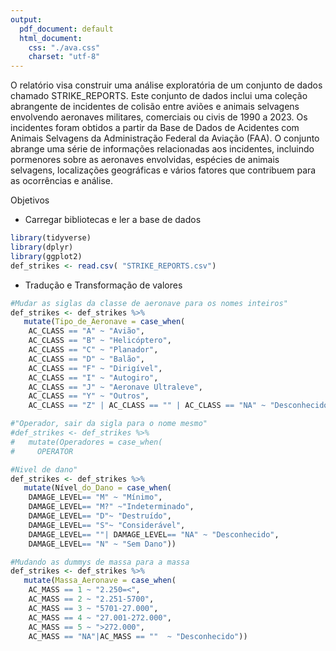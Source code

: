 ```yaml
---
output:
  pdf_document: default
  html_document:
    css: "./ava.css"
    charset: "utf-8"
---
```



\begin{center}
    \Huge Análise de Acidentes com animais selvagens envolvendo aeronaves 1990-2023
\end{center}

\vspace{1.5cm}

\begin{center}
    \Large Integrantes:
    
    João Carlos Gonçalves, Tomás Mello, Eric, Felipe
\end{center}

\vspace{1.5cm}

\begin{center}
    \includegraphics[width=5cm]{src/images/logo_unb.png}
\end{center}

\begin{center}
    \Large 12 de dezembro, 2023
\end{center}

\newpage

\section{\Huge Introdução}
\label{sec:Introducao}

\vspace{1.5cm}

\Large    O relatório visa construir uma análise exploratória de um conjunto de dados chamado STRIKE_REPORTS. Este conjunto de dados inclui uma coleção abrangente de incidentes de colisão entre aviões e animais selvagens envolvendo aeronaves militares, comerciais ou civis de 1990 a 2023. Os incidentes foram obtidos a partir da Base de Dados de Acidentes com Animais Selvagens da Administração Federal da Aviação (FAA). O conjunto abrange uma série de informações relacionadas aos incidentes, incluindo pormenores sobre as aeronaves envolvidas, espécies de animais selvagens, localizações geográficas e vários fatores que contribuem para as ocorrências e análise.


\vspace{1.5cm}


\section{\Huge Objetivos}
\label{sec:Objetivos}

\Large    Objetivos








\newpage

\subsection{Variáveis} 
\label{sec:Variáveis}

\vspace{1.5cm}
\large
\begin{itemize}
    \item INCIDENT_DATE: Data dos incidentes.
    \item AIRPORT: Aeroportos.
    \item AIRCRAFT: Informações da aeronave.
    \item SPECIES: Espécies envolvidas no acidente.
    \item LOCATION: Localização geográfica do acidente.
    \item PHASE_OF_FLIGHT: Fase do voo em que o acidente ocorreu. 
    
\end{itemize}


\small
- Carregar bibliotecas e ler a base de dados

```r
library(tidyverse)
library(dplyr)
library(ggplot2)
def_strikes <- read.csv( "STRIKE_REPORTS.csv")
```

- Tradução e Transformação de valores 
```r
#Mudar as siglas da classe de aeronave para os nomes inteiros"
def_strikes <- def_strikes %>%
   mutate(Tipo_de_Aeronave = case_when(
    AC_CLASS == "A" ~ "Avião",
    AC_CLASS == "B" ~ "Helicóptero",
    AC_CLASS == "C" ~ "Planador",
    AC_CLASS == "D" ~ "Balão",
    AC_CLASS == "F" ~ "Dirigível",
    AC_CLASS == "I" ~ "Autogiro",
    AC_CLASS == "J" ~ "Aeronave Ultraleve",
    AC_CLASS == "Y" ~ "Outros",
    AC_CLASS == "Z" | AC_CLASS == "" | AC_CLASS == "NA" ~ "Desconhecido"))

#"Operador, sair da sigla para o nome mesmo"
#def_strikes <- def_strikes %>%
#   mutate(Operadores = case_when(
#     OPERATOR

#Nivel de dano"
def_strikes <- def_strikes %>%
   mutate(Nível_do_Dano = case_when(
    DAMAGE_LEVEL== "M" ~ "Mínimo",
    DAMAGE_LEVEL== "M?" ~"Indeterminado",
    DAMAGE_LEVEL== "D"~ "Destruído",
    DAMAGE_LEVEL== "S"~ "Considerável",
    DAMAGE_LEVEL== ""| DAMAGE_LEVEL== "NA" ~ "Desconhecido",
    DAMAGE_LEVEL== "N" ~ "Sem Dano"))

#Mudando as dummys de massa para a massa
def_strikes <- def_strikes %>%
   mutate(Massa_Aeronave = case_when(
    AC_MASS == 1 ~ "2.250=<",
    AC_MASS == 2 ~ "2.251-5700",
    AC_MASS == 3 ~ "5701-27.000",
    AC_MASS == 4 ~ "27.001-272.000",
    AC_MASS == 5 ~ ">272.000",
    AC_MASS == "NA"|AC_MASS == ""  ~ "Desconhecido"))
    
```

